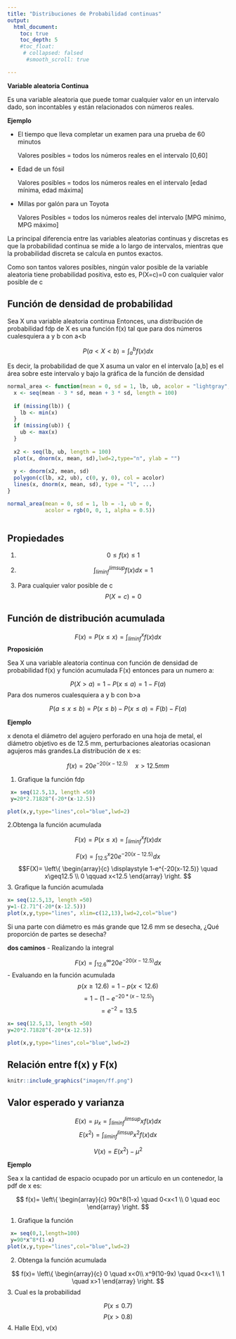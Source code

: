 ```yaml
---
title: "Distribuciones de Probabilidad continuas"
output:
  html_document:
    toc: true
    toc_depth: 5
    #toc_float:
     # collapsed: falsed
      #smooth_scroll: true

---
```



**Variable aleatoria Continua**

Es una variable aleatoria que puede tomar cualquier valor en un intervalo dado, son incontables y están relacionados con números reales.



**Ejemplo**

- El tiempo que lleva completar un examen para una prueba de 60 minutos 

  Valores posibles = todos los números reales en el intervalo [0,60]
   
- Edad de un fósil 

  Valores posibles = todos los números reales en el intervalo [edad mínima, edad máxima]
  
- Millas por galón para un Toyota 

  Valores Posibles = todos los números reales del intervalo [MPG mínimo, MPG máximo]
 
La principal diferencia entre las variables aleatorias continuas y discretas es que la probabilidad continua se mide a lo largo de intervalos, mientras que la probabilidad discreta se calcula en puntos exactos.

Como son tantos valores posibles, ningún valor posible de la variable aleatoria tiene probabilidad positiva, esto es, P(X=c)=0 con cualquier valor posible de c


## Función de densidad de probabilidad

Sea X una variable aleatoria continua Entonces, una distribución de probabilidad fdp de X es una función f(x) tal que para dos números cualesquiera a y b con a<b

$$P(a<X<b)=\int_a^bf(x)dx$$

Es decir, la probabilidad de que X asuma un valor en el intervalo [a,b] es el área sobre este intervalo y bajo la gráfica de la función de densidad

```r

normal_area <- function(mean = 0, sd = 1, lb, ub, acolor = "lightgray", ...) {
  x <- seq(mean - 3 * sd, mean + 3 * sd, length = 100) 
  
  if (missing(lb)) {
    lb <- min(x)
  }
  if (missing(ub)) {
    ub <- max(x)
  }
  
  x2 <- seq(lb, ub, length = 100)    
  plot(x, dnorm(x, mean, sd),lwd=2,type="n", ylab = "")
  
  y <- dnorm(x2, mean, sd)
  polygon(c(lb, x2, ub), c(0, y, 0), col = acolor)
  lines(x, dnorm(x, mean, sd), type = "l", ...)
}

normal_area(mean = 0, sd = 1, lb = -1, ub = 0,
            acolor = rgb(0, 0, 1, alpha = 0.5))



```


## Propiedades

1. $$0\leq f(x) \leq 1$$

2. $$\int_{lim inf}^{lim sup}f(x)dx=1$$

3. Para cualquier valor posible de c
$$P(X=c)=0$$


## Función de distribución acumulada

$$F(x)=P(x\leq x)=\int_{lim inf}^{x}f(x)dx$$
**Proposición**

Sea X una variable aleatoria continua con función de densidad de probabilidad f(x) y función acumulada F(x) entonces para un numero a:

$$P(X>a)=1-P(x\leq a) =1-F(a)$$
Para dos numeros cualesquiera a y b con b>a

$$P(a\leq x \leq b)=P(x\leq b)- P(x\leq a)= F(b)-F(a)$$


**Ejemplo**

x denota el diámetro del agujero perforado en una hoja de metal, el diámetro objetivo es de 12.5 mm, perturbaciones aleatorias ocasionan agujeros más
grandes.La distribución de x es:

$$f(x)=20e^{-20(x-12.5)}\quad x>12.5 mm$$

1. Grafique la función fdp


```r
 x= seq(12.5,13, length =50) 
 y=20*2.71828^(-20*(x-12.5))

plot(x,y,type="lines",col="blue",lwd=2)


```

2.Obtenga la función acumulada

$$F(x)=P(x\leq x)=\int_{lim inf}^{x}f(x)dx$$

$$F(x)=\int_{12.5}^{x}20e^{-20(x-12.5)}dx$$
$$F(X)=
\left\{ \begin{array}{c}
\displaystyle 1-e^{-20(x-12.5)} \quad  x\geq12.5
\\
0 \qquad x<12.5
\end{array} \right.
$$
3. Grafique la función acumulada

```r



x= seq(12.5,13, length =50)
y=1-(2.71^(-20*(x-12.5)))
plot(x,y,type="lines", xlim=c(12,13),lwd=2,col="blue")

```

Si una parte con diámetro es más grande que 12.6 mm se desecha, ¿Qué proporción de partes se desecha?

**dos caminos**
- Realizando la integral

$$F(x)=\int_{12.6}^{\infty}20e^{-20(x-12.5)}dx$$
- Evaluando en la función acumulada
$$p(x\geq12.6)=1-p(x<12.6)$$
$$=1-(1-e^{-20*(x-12.5)})$$
$$=e^{-2}=13.5$$



```r
x= seq(12.5,13, length =50) 
y=20*2.71828^(-20*(x-12.5))

plot(x,y,type="lines",col="blue",lwd=2)

```



## Relación entre f(x) y F(x)

```r
knitr::include_graphics("imagen/ff.png")
```


## Valor esperado y varianza

$$E(x)=\mu_x= \int_{lim inf}^{limsup}xf(x)dx$$
$$E(x^2)= \int_{lim inf}^{limsup}x^2f(x)dx$$

$$V(x)=E(x^2)-\mu^2$$

**Ejemplo**

Sea x la cantidad de espacio ocupado por un artículo en un contenedor, la pdf de x es:

$$ f(x)=
\left\{ \begin{array}{c}
90x^8(1-x) \quad 0<x<1
\\
0 \quad eoc
\end{array} \right.
$$

1. Grafique la función

```r
 x= seq(0,1,length=100) 
 y=90*x^8*(1-x)
plot(x,y,type="lines",col="blue",lwd=2)

```

2. Obtenga la función acumulada

$$ f(x)=
\left\{ \begin{array}{c}
0 \quad x<0\\
x^9(10-9x) \quad 0<x<1
\\
1 \quad x>1
\end{array} \right.
$$
3. Cual es la probabilidad

$$P(x\leq 0.7)$$
$$P(x>0.8)$$
4. Halle E(x), v(x)